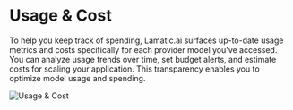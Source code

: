 # Usage & Cost

To help you keep track of spending, Lamatic.ai surfaces up-to-date usage metrics and costs specifically for each provider model you've accessed.
You can analyze usage trends over time, set budget alerts, and estimate costs for scaling your application. This transparency enables you to optimize model usage and spending.

![Usage & Cost](/assets/usage_cost.png)